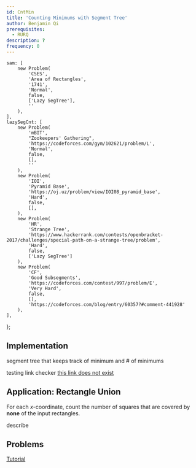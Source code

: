 ```yaml
---
id: CntMin
title: 'Counting Minimums with Segment Tree'
author: Benjamin Qi
prerequisites:
  - RURQ
description: ?
frequency: 0
---
```




	sam: [
		new Problem(
			'CSES',
			'Area of Rectangles',
			'1741',
			'Normal',
			false,
			['Lazy SegTree'],
			''
		),
	],
	lazySegCnt: [
		new Problem(
			'mBIT',
			"Zookeepers' Gathering",
			'https://codeforces.com/gym/102621/problem/L',
			'Normal',
			false,
			[],
			''
		),
		new Problem(
			'IOI',
			'Pyramid Base',
			'https://oj.uz/problem/view/IOI08_pyramid_base',
			'Hard',
			false,
			[],
		),
		new Problem(
			'HR',
			'Strange Tree',
			'https://www.hackerrank.com/contests/openbracket-2017/challenges/special-path-on-a-strange-tree/problem',
			'Hard',
			false,
			['Lazy SegTree']
		),
		new Problem(
			'CF',
			'Good Subsegments',
			'https://codeforces.com/contest/997/problem/E',
			'Very Hard',
			false,
			[],
			'https://codeforces.com/blog/entry/60357?#comment-441928'
		),
	],
};

## Implementation

segment tree that keeps track of minimum and # of minimums

testing link checker [this link does not exist](/404-hello-world)

## Application: Rectangle Union

<FocusProblem problem={problems.sam[0]} />

<Spoiler title="Hint">

For each $x$-coordinate, count the number of squares that are covered by **none** of the input rectangles.

</Spoiler>

<Spoiler title="Solution">

<IncompleteSection>

describe

</IncompleteSection>

</Spoiler>


## Problems

<Problems problems={problems.lazySegCnt} />

<Optional title="Permutation Tree">

[Tutorial](https://codeforces.com/blog/entry/78898)

</Optional>


